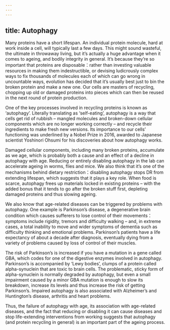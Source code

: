 ```yaml
---
---
---
```

title: Autophagy
---




Many proteins have a short lifespan. An individual protein molecule, hard at work inside a cell, will typically last a few days. This might sound wasteful, the ultimate in throwaway living, but it’s actually a huge advantage when it comes to ageing, and bodily integrity in general. It’s because they’re so important that proteins are disposable：rather than investing valuable resources in making them indestructible, or devising ludicrously complex ways to fix thousands of molecules each of which can go wrong in uncountable ways, evolution has decided that it’s usually best just to bin the broken protein and make a new one. Our cells are masters of recycling, chopping up old or damaged proteins into pieces which can then be reused in the next round of protein production.

One of the key processes involved in recycling proteins is known as ‘autophagy’. Literally translating as ‘self-eating’, autophagy is a way that cells get rid of rubbish – mangled molecules and broken-down cellular components which are no longer working correctly – and recycle their ingredients to make fresh new versions. Its importance to our cells’ functioning was underlined by a Nobel Prize in 2016, awarded to Japanese scientist Yoshinori Ohsumi for his discoveries about how autophagy works.

Damaged cellular components, including many broken proteins, accumulate as we age, which is probably both a cause and an effect of a decline in autophagy with age. Reducing or entirely disabling autophagy in the lab can accelerate ageing in worms, flies and mice. We also think that it’s one of the mechanisms behind dietary restriction：disabling autophagy stops DR from extending lifespan, which suggests that it plays a key role. When food is scarce, autophagy frees up materials locked in existing proteins – with the added bonus that it tends to go after the broken stuff first, depleting damaged proteins and thus slowing ageing.

We also know that age-related diseases can be triggered by problems with autophagy. One example is Parkinson’s disease, a degenerative brain condition which causes sufferers to lose control of their movements：symptoms include rigidity, tremors and difficulty walking – and, in extreme cases, a total inability to move and wider symptoms of dementia such as difficulty thinking and emotional problems. Parkinson’s patients have a life expectancy of about a decade after diagnosis, eventually dying from a variety of problems caused by loss of control of their muscles.

The risk of Parkinson’s is increased if you have a mutation in a gene called GBA, which codes for one of the digestive enzymes involved in autophagy. Parkinson’s is accompanied by ‘Lewy bodies’, clumps of a protein called alpha-synuclein that are toxic to brain cells. The problematic, sticky form of alpha-synuclein is normally degraded by autophagy, but even a small impairment caused by a minor GBA mutation is enough to slow its breakdown, increase its levels and thus increase the risk of getting Parkinson’s. Impaired autophagy is also associated with Alzheimer’s and Huntington’s disease, arthritis and heart problems.

Thus, the failure of autophagy with age, its association with age-related diseases, and the fact that reducing or disabling it can cause diseases and stop life-extending interventions from working suggests that autophagy (and protein recycling in general) is an important part of the ageing process.